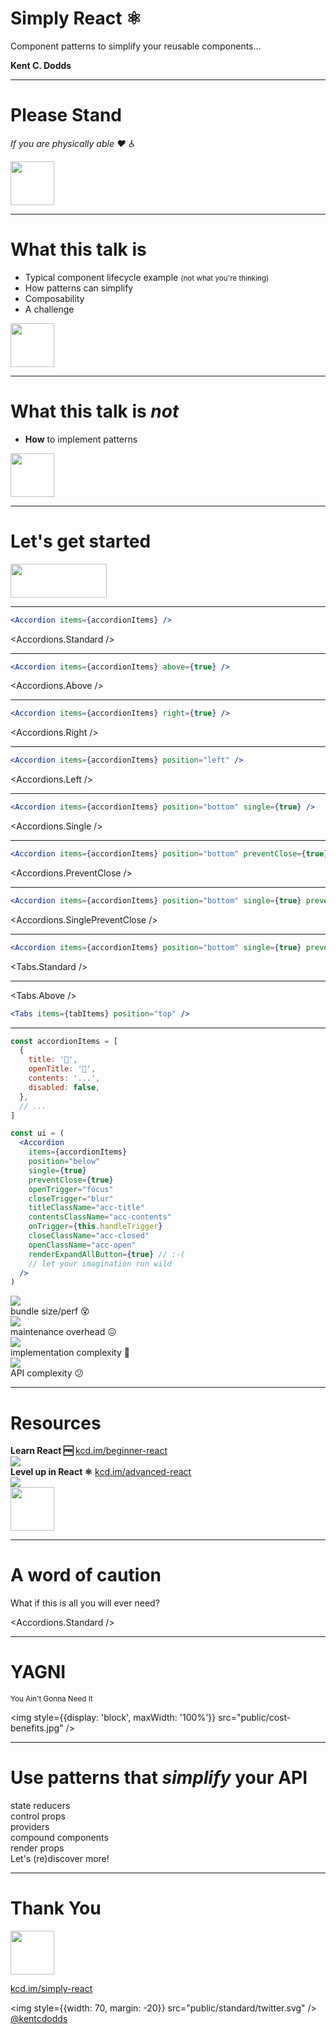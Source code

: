
# Simply React ⚛️

Component patterns to simplify your reusable components...

**Kent C. Dodds**

<AboutMe />

---

# Please Stand

_If you are physically able ❤️ ♿️_

<img width="70px" height="70px" src="public/standard/big-smile.png" />

---

# What this talk is

- Typical component lifecycle example <small>(not what you're thinking)</small>
- How patterns can simplify
- Composability
- A challenge

<img width="70px" height="70px" src="public/standard/smile.png" />

---

# What this talk is *not*

- **How** to implement patterns

<img width="70px" height="70px" src="public/standard/neutral-face.png" />

---

# Let's get started

<img width="154px" height="54px" src="public/standard/dash-race-car.png" />

---

```jsx
<Accordion items={accordionItems} />
```

<Accordions.Standard />

---

```jsx
<Accordion items={accordionItems} above={true} />
```

<Accordions.Above />

---

```jsx
<Accordion items={accordionItems} right={true} />
```

<Accordions.Right />

---

```jsx
<Accordion items={accordionItems} position="left" />
```

<Accordions.Left />

---

```jsx
<Accordion items={accordionItems} position="bottom" single={true} />
```

<Accordions.Single />

---

```jsx
<Accordion items={accordionItems} position="bottom" preventClose={true} />
```

<Accordions.PreventClose />

---

```jsx
<Accordion items={accordionItems} position="bottom" single={true} preventClose={true} />
```

<Accordions.SinglePreventClose />

---

```jsx
<Accordion items={accordionItems} position="bottom" single={true} preventClose={true} tabs={true} />
```

<Tabs.Standard />

---

<Tabs.Above />

```jsx
<Tabs items={tabItems} position="top" />
```

---

```jsx
const accordionItems = [
  {
    title: '🐴',
    openTitle: '🐎',
    contents: '...',
    disabled: false,
  },
  // ...
]

const ui = (
  <Accordion
    items={accordionItems}
    position="below"
    single={true}
    preventClose={true}
    openTrigger="focus"
    closeTrigger="blur"
    titleClassName="acc-title"
    contentsClassName="acc-contents"
    onTrigger={this.handleTrigger}
    closeClassName="acc-closed"
    openClassName="acc-open"
    renderExpandAllButton={true} // :-(
    // let your imagination run wild
  />
)
```

<Appear>
  <div>
    <img src="public/sob.png" />
    <div>bundle size/perf 😵</div>
  </div>
  <div>
    <img src="public/sob.png" />
    <div>maintenance overhead 😖</div>
  </div>
  <div>
    <img src="public/sob.png" />
    <div>implementation complexity 🐛</div>
  </div>
  <div>
    <img src="public/sob.png" />
    <div>API complexity 😕</div>
  </div>
</Appear>

---

# Resources

<div
  style={{
    display: 'grid',
    textAlign: 'center',
    gridTemplateColumns: '1fr 1fr',
    gridColumnGap: '5%',
    justifyContent: 'center'
  }}
>
  <div style={{display: 'grid', gridGap: '10px'}}>
    <div style={{display: 'grid', gridGap: '10px'}}>
      <strong>Learn React 🆓</strong>
      <a href="http://kcd.im/beginner-react" target="_blank">kcd.im/beginner-react</a>
    </div>
    <img style={{maxHeight: 300}} src="public/beginner-react-course.png" />
  </div>
  <div style={{display: 'grid', gridGap: '10px'}}>
    <div style={{display: 'grid', gridGap: '10px'}}>
      <strong>Level up in React ⚛️</strong>
      <a href="http://kcd.im/advanced-react" target="_blank">kcd.im/advanced-react</a>
    </div>
    <img style={{maxHeight: 300}} src="public/advanced-patterns-course.png" />
  </div>
</div>

<img width="70px" height="70px" src="public/standard/books.png" />

---

# A word of caution

What if this is all you will ever need?

<Accordions.Standard />

---

# YAGNI

<small>You Ain't Gonna Need It</small>

<img style={{display: 'block', maxWidth: '100%'}} src="public/cost-benefits.jpg" />

---

# Use patterns that _simplify_ your API

<Appear>
  <div>state reducers</div>
  <div>control props</div>
  <div>providers</div>
  <div>compound components</div>
  <div>render props</div>
  <div>Let's (re)discover more!</div>
</Appear>

---

# Thank You

<img width="70px" height="70px" src="public/standard/wave.png" />

[kcd.im/simply-react](http://kcd.im/simply-react)

<img style={{width: 70, margin: -20}} src="public/standard/twitter.svg" /> <a href="https://twitter.com/kentcdodds">@kentcdodds</a>
